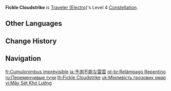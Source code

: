 {{Constellation Infobox
|image       = Constellation Fickle Cloudstrike.png
|description = When a character obtains [[Abundance Amulets]] generated by [[Lightning Blade]], if this character's Energy is less than 35%, the Energy restored by the Abundance Amulets is increased by 100%.
|level       = 4
|character   = Traveler (Electro)
|utility1    = Energy
}}
'''Fickle Cloudstrike''' is [[Traveler (Electro)]]'s Level 4 [[Constellation]].

==Other Languages==
{{Other Languages
|en      = Fickle Cloudstrike
|zhs     = 难测的云雷
|zhs_rm  = Náncè De Yún Léi
|zht     = 難測的雲雷
|zht_rm  = Náncè De Yún Léi
|zh_tl   = Unpredictable Thunder Clouds
|ja      = 予測不能な雷雲
|ja_rm   = Yosokufunou-na Raiun
|ja_tl   = Unpredictable Thundercloud
|ko      = 예측불가한 운뢰
|ko_rm   = Yecheukbulgahan Unroe
|ko_tl   = Unpredictable Thundercloud
|es      = Relámpago súbito
|es_tl   = Sudden Lightning
|fr      = Cumulonimbus imprévisible
|fr_tl   = Unpredictable Cumulonimbus
|ru      = Переменчивые тучи
|ru_tl   = Fickle Thunderclouds
|th      = Fickle Cloudstrike
|vi      = Mây Sét Khó Lường
|vi_tl   = Unpredictable Lightning Cloud
|de      = Unberechenbares Unwetter
|de_tl   = Unpredictable Tempest
|id      = Fickle Cloudstrike
|pt      = Relâmpago Repentino
|pt_tl   = Sudden Lightning
|tr      = Ani Şimşek
|tr_tl   = Sudden Lightning
|it      = Tempesta imprevedibile
|it_tl   = Unpredictable Tempest
}}

==Change History==
{{Change History|2.0}}

==Navigation==
{{Talent Navbox|Traveler (Electro)}}

[[fr:Cumulonimbus imprévisible]]
[[ja:予測不能な雷雲]]
[[pt-br:Relâmpago Repentino]]
[[ru:Переменчивые тучи]]
[[th:Fickle Cloudstrike]]
[[uk:Мінливість грозових хмар]]
[[vi:Mây Sét Khó Lường]]